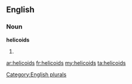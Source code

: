 ==English==

===Noun===
'''helicoids'''

# {{plural of|[[helicoid]]}}

[[Category:English plurals]]

[[ar:helicoids]]
[[fr:helicoids]]
[[my:helicoids]]
[[ta:helicoids]]